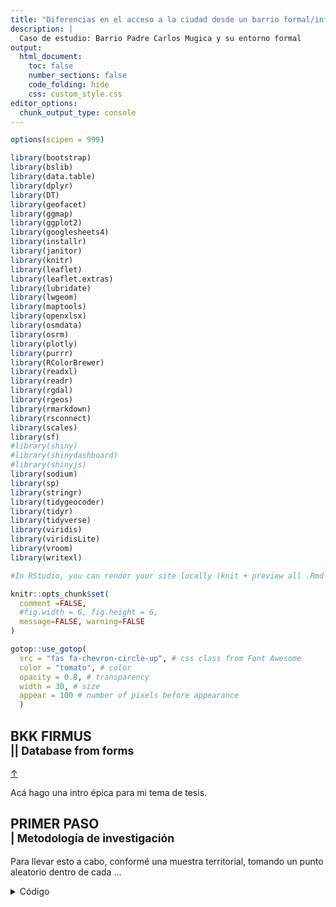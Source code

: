 ```yaml
---
title: "Diferencias en el acceso a la ciudad desde un barrio formal/informal"
description: |
  Caso de estudio: Barrio Padre Carlos Mugica y su entorno formal
output: 
  html_document:
    toc: false
    number_sections: false
    code_folding: hide
    css: custom_style.css
editor_options: 
  chunk_output_type: console
---
```


```r

options(scipen = 999)

library(bootstrap)
library(bslib)
library(data.table)
library(dplyr)
library(DT)
library(geofacet)
library(ggmap)
library(ggplot2)
library(googlesheets4)
library(installr)
library(janitor)
library(knitr)
library(leaflet)
library(leaflet.extras)
library(lubridate)
library(lwgeom)
library(maptools)
library(openxlsx)
library(osmdata)
library(osrm)
library(plotly)
library(purrr)
library(RColorBrewer)
library(readxl)
library(readr)
library(rgdal)
library(rgeos)
library(rmarkdown)
library(rsconnect)
library(scales)
library(sf)
#library(shiny)
#library(shinydashboard)
#library(shinyjs)
library(sodium)
library(sp)
library(stringr)
library(tidygeocoder)
library(tidyr)
library(tidyverse)
library(viridis)
library(viridisLite)
library(vroom)
library(writexl)

#In RStudio, you can render your site locally (knit + preview all .Rmd files in one fell swoop). Se puede escribir en la consola: rmarkdown::render_site()  SIEMPRE HACER ESTO PARA IMPACTAR LOS CAMBIOS EN EL SITIO!

```

```r
knitr::opts_chunk$set(
  comment =FALSE,
  #fig.width = 6, fig.height = 6, 
  message=FALSE, warning=FALSE
)
```

```r
gotop::use_gotop(
  src = "fas fa-chevron-circle-up", # css class from Font Awesome
  color = "tomato", # color
  opacity = 0.8, # transparency
  width = 30, # size
  appear = 100 # number of pixels before appearance
  )
```
<script>
function initTableSettings() {
  $('.searchable-table').each(function () {  // Only apply to tables with "searchable-table" class
    var table = $(this).DataTable();
    table.columns().every(function () {
      var column = this;
      var header = $(column.header());
      var input = $('<br><input type="text" placeholder="Filter" style="width: 75%;"/>').appendTo(header).on('keyup change', function () {
        if (column.search() !== this.value) {
          column.search(this.value).draw();
        }
      });
    });
  });
}

$(document).ready(function() {
  initTableSettings();
});
</script>


## BKK FIRMUS </br><small class="text-muted"> || Database from forms</small> {.tabset}

<a name="top"></a> <!-- Anchor at the top of the document -->
<a class="top-link" href="#top">↑</a> <!-- Floating "Back to Top" button -->



Acá hago una intro épica para mi tema de tesis.


<h2>
  PRIMER PASO </br>
  <small class="text-muted"> |  Metodología de investigación </small>
</h2>

Para llevar esto a cabo, conformé una muestra territorial, tomando un punto aleatorio dentro de cada ...

<details><summary> Código </summary> 
```r

ciudad = st_read("https://cdn.buenosaires.gob.ar/datosabiertos/datasets/ministerio-de-educacion/perimetro/perimetro.geojson") %>% 
  #mutate(AREAKM2 = round((AREA/1000000),2)) %>% 
  st_transform(4326)#%>%
  #arrange(BARRIO)

colectivos_paradas = st_read("https://cdn.buenosaires.gob.ar/datosabiertos/datasets/transporte-y-obras-publicas/colectivos-paradas/paradas-de-colectivo.geojson") %>% 
  #mutate(AREAKM2 = round((AREA/1000000),2)) %>% 
  st_transform(4326)#%>%
  #arrange(BARRIO)


espacios_verdes = st_read("https://cdn.buenosaires.gob.ar/datosabiertos/datasets/secretaria-de-desarrollo-urbano/espacios-verdes/espacio_verde_publico.geojson") %>% 
  st_make_valid() 

#eevv_unido = st_union(mb_eevv)


# RESTO LAS GEOMETRIAS DE ESPACIOS VERDES A LOS BARRIOS PARA QUE CUANDO GENERE LOS PUNTOS ALEATORIOS, NO CAIGAN AHÍ (Restar geometria2 de geometria1):

#barrios_sverde = st_difference(barrios, eevv_unido) 

#LO GUARDO Y LO LLAMO PARA NO REPETIR:

#barrios_sverde = st_read("data/barrios_sverde.geojson")

#GENERO Y GUARDO LOS PTOS ALEATORIOS PORQUE SINO CADA VEZ QUE CORRO EL CODIGO, SON NUEVOS:

#puntos_aleatoriossv <- rowwise(barrios_sverde) %>%
#  mutate(punto_aleatorio = st_sample(geometry, 1, type = "random")) %>% 
#  st_drop_geometry(geometry) %>% 
#  st_as_sf()

#st_write(puntos_aleatoriossv, "data/nuevos_puntos.geojson")

#puntos_aleatorios = st_read("data/nuevos_puntos.geojson")

```
</details>






